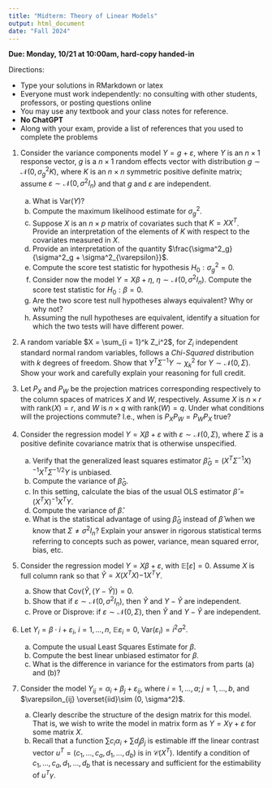 ```yaml
---
title: "Midterm: Theory of Linear Models"
output: html_document
date: "Fall 2024"
---
```


**Due: Monday, 10/21 at 10:00am, hard-copy handed-in**

Directions:

- Type your solutions in RMarkdown or latex
- Everyone must work independently: no consulting with other students, professors, or 
posting questions online
- You may use any textbook and your class notes for reference.
- **No ChatGPT**
- Along with your exam, provide a list of references that you used to complete the problems

1. Consider the variance components model $Y = g + \varepsilon$, where $Y$ is an $n \times 1$ response vector, $g$ is a $n \times 1$ random effects vector with distribution $g \sim \mathcal{N}(0, \sigma^2_g K)$, where $K$ is an $n \times n$ symmetric positive definite matrix; assume $\varepsilon \sim \mathcal{N}(0, \sigma^2 I_n)$ and that $g$ and $\varepsilon$ are independent.

    a. What is $\text{Var}(Y)$?
    b. Compute the maximum likelihood estimate for $\sigma^2_g$.
    c. Suppose $X$ is an $n \times p$ matrix of covariates such that $K = XX^T$.  Provide 
    an interpretation of the elements of $K$ with respect to the covariates measured in $X$.
    d. Provide an interpretation of the quantity $\frac{\sigma^2_g}{\sigma^2_g + \sigma^2_{\varepsilon}}$.
    e. Compute the score test statistic for hypothesis $H_0: \sigma^2_g = 0$.
    f. Consider now the model $Y = X\beta + \eta$, $\eta \sim \mathcal{N}(0, \sigma^2I_n)$.  Compute the score test statistic for $H_0: \beta = 0$.
    g. Are the two score test null hypotheses always equivalent? Why or why not?
    h. Assuming the null hypotheses are equivalent, identify a situation for which the two 
    tests will have different power.

2. A random variable $X = \sum_{i = 1}^k Z_i^2$, for $Z_i$ independent standard normal random variables, follows a *Chi-Squared* distribution with $k$ degrees of freedom.  Show that $Y^T \Sigma^{-1} Y \sim \chi_k^2$ for $Y \sim \mathcal{N}(0, \Sigma)$.  Show your work and carefully explain your reasoning for full credit.

3. Let $P_X$ and $P_W$ be the projection matrices corresponding respectively to the column spaces of matrices $X$ and $W$, respectively. Assume $X$ is $n \times r$ with $\text{rank}(X) = r$, and $W$ is $n \times q$ with $\text{rank}(W) = q$.  Under what conditions will the projections commute? I.e., when is $P_X P_W = P_W P_X$ true?

4. Consider the regression model $Y = X\beta + \varepsilon$ with $\varepsilon \sim \mathcal{N}(0, \Sigma)$, where 
$\Sigma$ is a positive definite covariance matrix that is otherwise unspecified.
  
    a. Verify that the generalized least squares estimator $\hat\beta_G = (X^T\Sigma^{-1}X)^{-1}X^T\Sigma^{-1/2}Y$ is unbiased.
    b. Compute the variance of $\hat \beta_G$.
    c. In this setting, calculate the bias of the usual OLS estimator $\hat\beta = (X^TX)^{-1}X^TY$.
    d. Compute the variance of $\hat\beta$.
    e. What is the statistical advantage of using $\hat\beta_G$ instead of $\hat\beta$ when we know that $\Sigma \neq \sigma^2I_n$?  Explain your answer in rigorous statistical terms referring to concepts such as power, variance, mean squared error, bias, etc.

5. Consider the regression model $Y = X\beta + \varepsilon$, with $\mathbb{E}[\varepsilon] = 0$.  Assume $X$ is full column rank so that $\hat Y = X(X^TX){-1}X^TY$.

    a. Show that $\text{Cov}(\hat Y, (Y - \hat Y)) = 0$. 
    b. Show that if $\varepsilon \sim \mathcal{N}(0, \sigma^2 I_n)$, then $\hat Y$ and $Y - \hat Y$ are independent.
    c. Prove or Disprove: if $\varepsilon \sim \mathcal{N}(0, \Sigma)$, then $\hat Y$ and $Y - \hat Y$ are independent.

6. Let $Y_i = \beta \cdot i + \varepsilon_i$, $i = 1, \dots, n$, $\mathbb{E}\varepsilon_i = 0$, 
$\text{Var}(\varepsilon_i) = i^2\sigma^2$.

    a. Compute the usual Least Squares Estimate for $\beta$.
    b. Compute the best linear unbiased estimator for $\beta$.
    c. What is the difference in variance for the estimators from parts (a) and (b)?

7. Consider the model $Y_{ij} = \alpha_i + \beta_j + \varepsilon_{ij}$, where $i = 1, \dots, a; j = 1, \dots, b$, and $\varepsilon_{ij} \overset{iid}\sim (0, \sigma^2)$.

    a. Clearly describe the structure of the design matrix for this model.  That is, 
    we wish to write the model in matrix form as $Y = X\gamma + \varepsilon$ for some matrix $X$.
    b. Recall that a function $\sum c_i\alpha_i + \sum d_j\beta_j$ is estimable iff the 
    linear contrast vector $u^T = (c_1, \dots, c_a, d_1, \dots, d_b)$ is in $\mathcal{C}(X^T)$.  Identify a condition of $c_1, \dots, c_a, d_1, \dots, d_b$ that is necessary and sufficient for the estimability of $u^T\gamma$.
